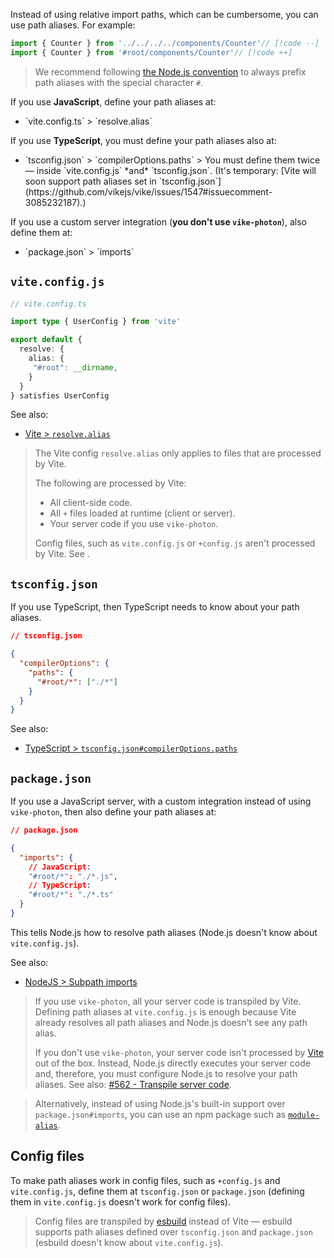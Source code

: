 
Instead of using relative import paths, which can be cumbersome, you can use path aliases. For example:

```ts
import { Counter } from '../../../../components/Counter'// [!code --]
import { Counter } from '#root/components/Counter'// [!code ++]
```

> We recommend following [the Node.js convention](https://nodejs.org/api/packages.html#subpath-imports:~:text=must%20always%20start%20with%20%23%20to%20ensure%20they%20are%20disambiguated%20from%20external%20package%20specifiers) to always prefix path aliases with the special character `#`.

If you use **JavaScript**, define your path aliases at:
- <Link href="#vite-config-js">`vite.config.ts` > `resolve.alias`</Link>

If you use **TypeScript**, you must define your path aliases also at:
- <Link href="#tsconfig-json">`tsconfig.json` > `compilerOptions.paths`</Link>
  > You must define them twice — inside `vite.config.js` *and* `tsconfig.json`. (It's temporary: [Vite will soon support path aliases set in `tsconfig.json`](https://github.com/vikejs/vike/issues/1547#issuecomment-3085232187).)

If you use a custom server integration (**you don't use `vike-photon`**), also define them at:
- <Link href="#package-json">`package.json` > `imports`</Link>


## `vite.config.js`

```ts
// vite.config.ts

import type { UserConfig } from 'vite'

export default {
  resolve: {
    alias: {
     "#root": __dirname,
    }
  }
} satisfies UserConfig
```

See also:
 - [Vite > `resolve.alias`](https://vitejs.dev/config/shared-options.html#resolve-alias)

> The Vite config `resolve.alias` only applies to files that are processed by Vite.
>
> The following are processed by Vite:
> - All client-side code.
> - All <Link href="/config#files">`+` files</Link> loaded at runtime (client or server).
> - Your server code if you use <Link href="/vike-photon">`vike-photon`</Link>.
>
> Config files, such as `vite.config.js` or `+config.js` aren't processed by Vite. See <Link href="#config-files" />.


## `tsconfig.json`

If you use TypeScript, then TypeScript needs to know about your path aliases.

```json
// tsconfig.json

{
  "compilerOptions": {
    "paths": {
      "#root/*": ["./*"]
    }
  }
}
```

See also:
 - [TypeScript > `tsconfig.json#compilerOptions.paths`](https://www.typescriptlang.org/tsconfig#paths)


## `package.json`

If you use a JavaScript server, with a <Link href="/server-integration#manual-integration">custom integration</Link> instead of using <Link href="/vike-photon">`vike-photon`</Link>, then also define your path aliases at:

```json
// package.json

{
  "imports": {
    // JavaScript:
    "#root/*": "./*.js",
    // TypeScript:
    "#root/*": "./*.ts"
  }
}
```

This tells Node.js how to resolve path aliases (Node.js doesn't know about `vite.config.js`).

See also:
 - [NodeJS > Subpath imports](https://nodejs.org/api/packages.html#subpath-imports)

> If you use <Link href="/vike-photon">`vike-photon`</Link>, all your server code is transpiled by Vite. Defining path aliases at `vite.config.js` is enough because Vite already resolves all path aliases and Node.js doesn't see any path alias.
>
> If you don't use `vike-photon`, your server code isn't processed by [Vite](https://vite.dev) out of the box. Instead, Node.js directly executes your server code and, therefore, you must configure Node.js to resolve your path aliases. See also: [#562 - Transpile server code](https://github.com/vikejs/vike/issues/562).

> Alternatively, instead of using Node.js's built-in support over `package.json#imports`, you can use an npm package such as [`module-alias`](https://github.com/ilearnio/module-alias).


## Config files


To make path aliases work in config files, such as  `+config.js` and `vite.config.js`, define them at `tsconfig.json` or `package.json` (defining them in `vite.config.js` doesn't work for config files).

> Config files are transpiled by [esbuild](https://esbuild.github.io) instead of Vite — esbuild supports path aliases defined over `tsconfig.json` and `package.json` (esbuild doesn't know about `vite.config.js`).

